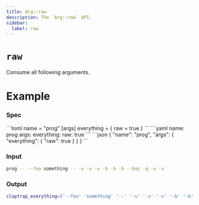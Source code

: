 ```yaml
---
title: Arg::raw
description: The `Arg::raw` API.
sidebar:
  label: raw
---
```



# `raw` <LinkButton href="https://docs.rs/clap/latest/clap/struct.Arg.html#method.raw" icon="open-book" variant="minimal"></LinkButton>

<Badge text="since 0.1.0" size="small" />

Consume all following arguments.

# Example

### Spec

<Tabs syncKey="format">
  <TabItem label="TOML">
```toml
name = "prog"
[args]
everything = { raw = true }
```
  </TabItem>
  <TabItem label="YAML">
```yaml
name: prog
args:
  everything:
    raw: true
```
  </TabItem>
  <TabItem label="JSON">
```json
{
  "name": "prog",
  "args": {
    "everything": {
      "raw": true
    }
  }
}
```
  </TabItem>
</Tabs>

### Input

```bash
prog -- --foo something -- -v -v -v -b -b -b --baz -q -u -x
```

### Output

```bash
claptrap_everything=('--foo' 'something' '--' '-v' '-v' '-v' '-b' '-b' '-b' '--baz' '-q' '-u' '-x')
```
